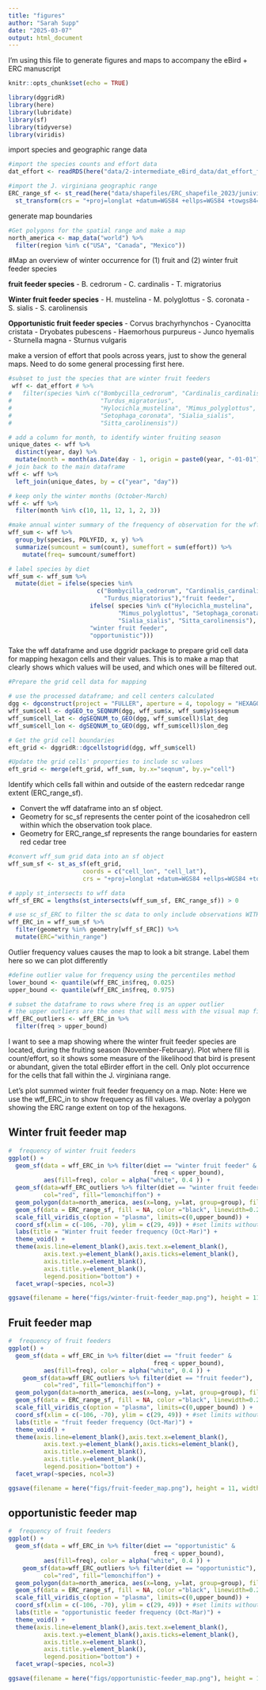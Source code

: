 ```yaml
---
title: "figures"
author: "Sarah Supp"
date: "2025-03-07"
output: html_document
---
```


I'm using this file to generate figures and maps to accompany the eBird + ERC manuscript

```r
knitr::opts_chunk$set(echo = TRUE)

library(dggridR)
library(here)
library(lubridate)
library(sf)
library(tidyverse)
library(viridis)
```

import species and geographic range data
```r
#import the species counts and effort data
dat_effort <- readRDS(here("data/2-intermediate_eBird_data/dat_effort_filtered.rds"))

#import the J. virginiana geographic range
ERC_range_sf <- st_read(here("data/shapefiles/ERC_shapefile_2023/junivirg.shp"), quiet = TRUE) %>%
  st_transform(crs = "+proj=longlat +datum=WGS84 +ellps=WGS84 +towgs84=0,0,0")
```

generate map boundaries
```r
#Get polygons for the spatial range and make a map
north_america <- map_data("world") %>%
  filter(region %in% c("USA", "Canada", "Mexico"))
```

#Map an overview of winter occurrence for (1) fruit and (2) winter fruit feeder species

**fruit feeder species**
-   B. cedrorum
-   C. cardinalis
-   T. migratorius

**Winter fruit feeder species**
-   H. mustelina
-   M. polyglottus
-   S. coronata
-   S. sialis
-   S. carolinensis

**Opportunistic fruit feeder species**
-   Corvus brachyrhynchos
-   Cyanocitta cristata
-   Dryobates pubescens
-   Haemorhous purpureus
-   Junco hyemalis
-   Sturnella magna
-   Sturnus vulgaris

make a version of effort that pools across years, just to show the general maps. Need to do some general processing first here. 
```r
#subset to just the species that are winter fruit feeders
 wff <- dat_effort # %>%
#   filter(species %in% c("Bombycilla_cedrorum", "Cardinalis_cardinalis",
#                         "Turdus_migratorius",
#                         "Hylocichla_mustelina", "Mimus_polyglottus", 
#                         "Setophaga_coronata", "Sialia_sialis", 
#                         "Sitta_carolinensis"))

# add a column for month, to identify winter fruiting season
unique_dates <- wff %>%
  distinct(year, day) %>%
  mutate(month = month(as.Date(day - 1, origin = paste0(year, "-01-01"))))
# join back to the main dataframe
wff <- wff %>%
  left_join(unique_dates, by = c("year", "day"))

# keep only the winter months (October-March)
wff <- wff %>%
  filter(month %in% c(10, 11, 12, 1, 2, 3))

#make annual winter summary of the frequency of observation for the wff species
wff_sum <- wff %>%
  group_by(species, POLYFID, x, y) %>%
  summarize(sumcount = sum(count), sumeffort = sum(effort)) %>%
    mutate(freq= sumcount/sumeffort)

# label species by diet
wff_sum <- wff_sum %>%
  mutate(diet = ifelse(species %in% 
                         c("Bombycilla_cedrorum", "Cardinalis_cardinalis",
                           "Turdus_migratorius"),"fruit feeder", 
                       ifelse( species %in% c("Hylocichla_mustelina", 
                               "Mimus_polyglottus", "Setophaga_coronata",
                               "Sialia_sialis", "Sitta_carolinensis"), 
                       "winter fruit feeder",
                       "opportunistic")))

```


Take the wff dataframe and use dggridr package to prepare grid cell data
for mapping hexagon cells and their values. This is
to make a map that clearly shows which values will be used, and which
ones will be filtered out.

```r
#Prepare the grid cell data for mapping

# use the processed dataframe; and cell centers calculated
dgg <- dgconstruct(project = "FULLER", aperture = 4, topology = "HEXAGON", res = 6)
wff_sum$cell <- dgGEO_to_SEQNUM(dgg, wff_sum$x, wff_sum$y)$seqnum
wff_sum$cell_lat <- dgSEQNUM_to_GEO(dgg, wff_sum$cell)$lat_deg 
wff_sum$cell_lon <- dgSEQNUM_to_GEO(dgg, wff_sum$cell)$lon_deg 

# Get the grid cell boundaries 
eft_grid <- dggridR::dgcellstogrid(dgg, wff_sum$cell) 

#Update the grid cells' properties to include sc values
eft_grid <- merge(eft_grid, wff_sum, by.x="seqnum", by.y="cell")
```


Identify which cells fall within and outside of the eastern redcedar
range extent (ERC_range_sf).

-   Convert the wff dataframe into an sf object.
-   Geometry for sc_sf represents the center point of the icosahedron
    cell within which the observation took place.
-   Geometry for ERC_range_sf represents the range boundaries for
    eastern red cedar tree

```r
#convert wff_sum grid data into an sf object 
wff_sum_sf <- st_as_sf(eft_grid, 
                     coords = c("cell_lon", "cell_lat"), 
                     crs = "+proj=longlat +datum=WGS84 +ellps=WGS84 +towgs84=0,0,0")

# apply st_intersects to wff data
wff_sf_ERC = lengths(st_intersects(wff_sum_sf, ERC_range_sf)) > 0

# use sc_sf_ERC to filter the sc data to only include observations WITHIN ERC RANGE extent
wff_ERC_in = wff_sum_sf %>%
  filter(geometry %in% geometry[wff_sf_ERC]) %>%
  mutate(ERC="within_range")
```

Outlier frequency values causes the map to look a bit strange. Label them here so we can plot differently
```r
#define outlier value for frequency using the percentiles method
lower_bound <- quantile(wff_ERC_in$freq, 0.025)
upper_bound <- quantile(wff_ERC_in$freq, 0.975)

# subset the dataframe to rows where freq is an upper outlier
# the upper outliers are the ones that will mess with the visual map fill
wff_ERC_outliers <- wff_ERC_in %>%
  filter(freq > upper_bound)
```



I want to see a map showing where the winter fruit feeder species are located, during the fruiting season (November-February). Plot where fill is count/effort, so it shows some measure of the likelihood that bird is present or abundant, given the total eBirder effort in the cell. Only plot occurrence for the cells that fall within the J. virginiana range. 

Let's plot summed winter fruit feeder frequency on a map. 
Note: Here we use the wff_ERC_in to show frequency as fill values. 
We overlay a polygon showing the ERC range extent on top of the hexagons.

## Winter fruit feeder map
```r
#  frequency of winter fruit feeders
ggplot() + 
  geom_sf(data = wff_ERC_in %>% filter(diet == "winter fruit feeder" &
                                         freq < upper_bound),
          aes(fill=freq), color = alpha("white", 0.4 )) +
  geom_sf(data=wff_ERC_outliers %>% filter(diet == "winter fruit feeder"), 
          col="red", fill="lemonchiffon") +
  geom_polygon(data=north_america, aes(x=long, y=lat, group=group), fill=NA, color="black", linewidth=0.10) +
  geom_sf(data = ERC_range_sf, fill = NA, color ="black", linewidth=0.25) +  
  scale_fill_viridis_c(option = "plasma", limits=c(0,upper_bound)) +
  coord_sf(xlim = c(-106, -70), ylim = c(29, 49)) + #set limits without distorting boundaries
  labs(title = "Winter fruit feeder frequency (Oct-Mar)") +
  theme_void() + 
  theme(axis.line=element_blank(),axis.text.x=element_blank(),
          axis.text.y=element_blank(),axis.ticks=element_blank(),
          axis.title.x=element_blank(),
          axis.title.y=element_blank(),
          legend.position="bottom") +
  facet_wrap(~species, ncol=3)

ggsave(filename = here("figs/winter-fruit-feeder_map.png"), height = 11, width=8, bg="white")
```

## Fruit feeder map
```r
#  frequency of fruit feeders
ggplot() + 
  geom_sf(data = wff_ERC_in %>% filter(diet == "fruit feeder" & 
                                         freq < upper_bound), 
          aes(fill=freq), color = alpha("white", 0.4 )) +
    geom_sf(data=wff_ERC_outliers %>% filter(diet == "fruit feeder"), 
          col="red", fill="lemonchiffon") +
  geom_polygon(data=north_america, aes(x=long, y=lat, group=group), fill=NA, color="black", linewidth=0.10) +
  geom_sf(data = ERC_range_sf, fill = NA, color ="black", linewidth=0.25) +  
  scale_fill_viridis_c(option = "plasma", limits=c(0,upper_bound) ) +
  coord_sf(xlim = c(-106, -70), ylim = c(29, 49)) + #set limits without distorting boundaries
  labs(title = "fruit feeder frequency (Oct-Mar)") +
  theme_void() + 
  theme(axis.line=element_blank(),axis.text.x=element_blank(),
          axis.text.y=element_blank(),axis.ticks=element_blank(),
          axis.title.x=element_blank(),
          axis.title.y=element_blank(),
          legend.position="bottom") +
  facet_wrap(~species, ncol=3)

ggsave(filename = here("figs/fruit-feeder_map.png"), height = 11, width=8, bg="white")
```

## opportunistic feeder map
```r
#  frequency of fruit feeders
ggplot() + 
  geom_sf(data = wff_ERC_in %>% filter(diet == "opportunistic" &
                                         freq < upper_bound), 
          aes(fill=freq), color = alpha("white", 0.4 )) +
    geom_sf(data=wff_ERC_outliers %>% filter(diet == "opportunistic"), 
          col="red", fill="lemonchiffon") +
  geom_polygon(data=north_america, aes(x=long, y=lat, group=group), fill=NA, color="black", linewidth=0.10) +
  geom_sf(data = ERC_range_sf, fill = NA, color ="black", linewidth=0.25) +  
  scale_fill_viridis_c(option = "plasma", limits=c(0,upper_bound)) +
  coord_sf(xlim = c(-106, -70), ylim = c(29, 49)) + #set limits without distorting boundaries
  labs(title = "opportunistic feeder frequency (Oct-Mar)") +
  theme_void() + 
  theme(axis.line=element_blank(),axis.text.x=element_blank(),
          axis.text.y=element_blank(),axis.ticks=element_blank(),
          axis.title.x=element_blank(),
          axis.title.y=element_blank(),
          legend.position="bottom") +
  facet_wrap(~species, ncol=3)

ggsave(filename = here("figs/opportunistic-feeder_map.png"), height = 11, width=8, ncol=3, bg="white")
```

